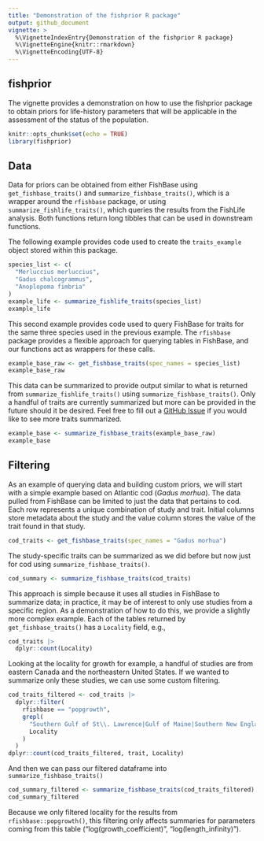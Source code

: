 ```yaml
---
title: "Demonstration of the fishprior R package"
output: github_document
vignette: >
  %\VignetteIndexEntry{Demonstration of the fishprior R package}
  %\VignetteEngine{knitr::rmarkdown}
  %\VignetteEncoding{UTF-8}
---
```


## fishprior

The vignette provides a demonstration on how to use the fishprior package to obtain priors for life-history parameters that will be applicable in the assessment of the status of the population.

```r
knitr::opts_chunk$set(echo = TRUE)
library(fishprior)
```

## Data

Data for priors can be obtained from either FishBase using `get_fishbase_traits()` and `summarize_fishbase_traits()`, which is a wrapper around the `rfishbase` package, or using `summarize_fishlife_traits()`, which queries the results from the FishLife analysis. Both functions return long tibbles that can be used in downstream functions. 

The following example provides code used to create the `traits_example` object stored within this package.

```r
species_list <- c(
  "Merluccius merluccius",
  "Gadus chalcogrammus",
  "Anoplopoma fimbria"
)
example_life <- summarize_fishlife_traits(species_list)
example_life
```

This second example provides code used to query FishBase for traits for the same three species used in the previous example. The `rfishbase` package provides a flexible approach for querying tables in FishBase, and our functions act as wrappers for these calls. 

```r
example_base_raw <- get_fishbase_traits(spec_names = species_list)
example_base_raw
```

This data can be summarized to provide output similar to what is returned from `summarize_fishlife_traits()` using `summarize_fishbase_traits()`. Only a handful of traits are currently summarized but more can be provided in the future should it be desired. Feel free to fill out a [GitHub Issue](https://github.com/NOAA-FIMS/fishprior) if you would like to see more traits summarized.

```r
example_base <- summarize_fishbase_traits(example_base_raw)
example_base
```

## Filtering

As an example of querying data and building custom priors, we will start with a simple example based on Atlantic cod (*Gadus morhua*). The data pulled from FishBase can be limited to just the data that pertains to cod. Each row represents a unique combination of study and trait. Initial columns store metadata about the study and the value column stores the value of the trait found in that study.

```r
cod_traits <- get_fishbase_traits(spec_names = "Gadus morhua")
```

The study-specific traits can be summarized as we did before but now just for cod using `summarize_fishbase_traits()`.

```r
cod_summary <- summarize_fishbase_traits(cod_traits)
```

This approach is simple because it uses all studies in FishBase to summarize data; in practice, it may be of interest to only use studies from a specific region. As a demonstration of how to do this, we provide a slightly more complex example. Each of the tables returned by `get_fishbase_traits()` has a `Locality` field, e.g., 

```r
cod_traits |>
  dplyr::count(Locality)
```

Looking at the locality for growth for example, a handful of studies are from eastern Canada and the northeastern United States. If we wanted to summarize only these studies, we can use some custom filtering.

```r
cod_traits_filtered <- cod_traits |>
  dplyr::filter(
    rfishbase == "popgrowth",
    grepl(
      "Southern Gulf of St\\. Lawrence|Gulf of Maine|Southern New England",
      Locality
    )
  )
dplyr::count(cod_traits_filtered, trait, Locality)
```

And then we can pass our filtered dataframe into `summarize_fishbase_traits()`

```r
cod_summary_filtered <- summarize_fishbase_traits(cod_traits_filtered)
cod_summary_filtered
```

Because we only filtered locality for the results from `rfishbase::popgrowth()`, this filtering only affects summaries for parameters coming from this table ("log(growth_coefficient)", "log(length_infinity)").
